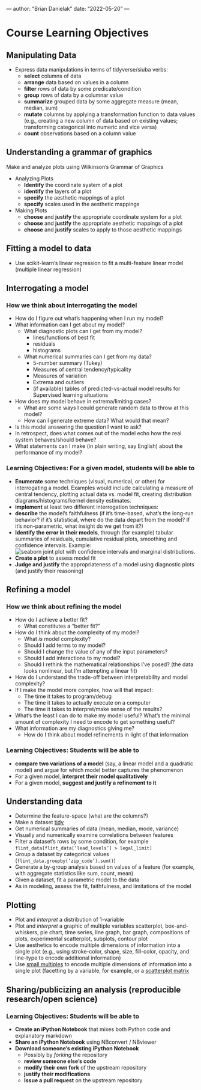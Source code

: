 —
author: “Brian Danielak”
date: “2022-05-20”
—

# Course Learning Objectives

## Manipulating Data

-   Express data manipulations in terms of tidyverse/siuba verbs:
    -   **select** columns of data
    -   **arrange** data based on values in a column
    -   **filter** rows of data by some predicate/condition
    -   **group** rows of data by a columnar value
    -   **summarize** grouped data by some aggregate measure (mean, median, sum)
    -   **mutate** columns by applying a transformation function to data values (e.g., creating a new column of data based on existing values; transforming categorical into numeric and vice versa)
    -   **count** observations based on a column value

## Understanding a grammar of graphics

Make and analyze plots using Wilkinson’s Grammar of Graphics

-   Analyzing Plots
    -   **Identify** the coordinate system of a plot
    -   **identify** the layers of a plot
    -   **specify** the aesthetic mappings of a plot
    -   **specify** scales used in the aesthetic mappings
-   Making Plots
    -   **choose** and **justify** the appropriate coordinate system for a plot
    -   **choose** and **justify** the appropriate aesthetic mappings of a plot
    -   **choose** and **justify** scales to apply to those aesthetic mappings

## Fitting a model to data

-   Use scikit-learn’s linear regression to fit a multi-feature linear model (multiple linear regression)

## Interrogating a model

### How we think about interrogating the model

-   How do I figure out what’s happening when I run my model?
-   What information can I get about my model?
    -   What diagnostic plots can I get from my model?
        -   lines/functions of best fit
        -   residuals
        -   histograms
    -   What numerical summaries can I get from my data?
        -   5-number summary (Tukey)
        -   Measures of central tendency/typicality
        -   Measures of variation
        -   Extrema and outliers
        -   (if available) tables of predicted-vs-actual model results for Supervised learning situations
-   How does my model behave in extrema/limiting cases?
    -   What are some ways I could generate random data to throw at this model?
    -   How can I generate extreme data? What would that mean?
-   Is this model answering the question I want to ask?
-   In retrospect, does what comes out of the model echo how the real system behaves/should behave?
-   What statements can I make (in plain writing, say English) about the performance of my model?

### Learning Objectives: For a given model, students will be able to

-   **Enumerate** some techniques (visual, numerical, or other) for interrogating a model. Examples would include calculating a measure of central tendency, plotting actual data vs. model fit, creating distribution diagrams/histograms/kernel density estimates.
-   **implement** at least two different interrogation techniques:
-   **describe** the model’s faithfulness (if it’s time-based, what’s the long-run behavior? if it’s statistical, where do the data depart from the model? If it’s non-parametric, what insight do we get from it?)
-   **Identify the error in their models**, through (for example) tabular summaries of residuals, cumulative residual plots, smoothing and confidence intervals. Example: ![seaborn joint plot with confidence intervals and marginal distributions](http://seaborn.pydata.org/_images/regression_marginals.png).
-   **Create a plot** to assess model fit
-   **Judge and justify** the appropriateness of a model using diagnostic plots (and justify their reasoning)

## Refining a model

### How we think about refining the model

-   How do I achieve a better fit?
    -   What constitutes a “better fit?”
-   How do I think about the complexity of my model?
    -   What _is_ model complexity?
    -   Should I add terms to my model?
    -   Should I change the value of any of the input parameters?
    -   Should I add interactions to my model?
    -   Should I rethink the mathematical relationships I’ve posed? (the data looks nonlinear, but I’m attempting a linear fit)
-   How do I understand the trade-off between interpretability and model complexity?
-   If I make the model more complex, how will that impact:
    -   The time it takes to program/debug
    -   The time it takes to actually execute on a computer
    -   The time it takes to interpret/make sense of the results?
-   What’s the least I can do to make my model useful? What’s the minimal amount of complexity I need to encode to get something useful?
-   What information are my diagnostics giving me?
    -   How do I think about model refinements in light of that information

### Learning Objectives: Students will be able to

-   **compare two variations of a model** (say, a linear model and a quadratic model) and argue for which model better captures the phenomenon
-   For a given model, **interpret their model qualitatively**
-   For a given model, **suggest and justify a refinement to it**

## Understanding data

-   Determine the feature-space (what are the columns?)
-   Make a dataset [tidy](https://www.jstatsoft.org/index.php/jss/article/view/v059i10/v59i10.pdf)
-   Get numerical summaries of data (mean, median, mode, variance)
-   Visually and numerically examine correlations between features
-   Filter a dataset’s rows by some condition, for example `flint_data[flint_data[‘lead_levels’] > legal_limit]`
-   Group a dataset by categorical values (`flint_data.groupby(‘zip_code’).sum()`)
-   Generate a by-group analysis based on values of a feature (for example, with aggregate statistics like sum, count, mean)
-   Given a dataset, fit a parametric model to the data
-   As in modeling, assess the fit, faithfulness, and limitations of the model

## Plotting

-   Plot and _interpret_ a distribution of 1-variable
-   Plot and _interpret_ a graphic of multiple variables scatterplot, box-and-whiskers, pie chart, time series, line graph, bar graph, compositions of plots, experimental scatterplot, subplots, contour plot
-   Use aesthetics to encode multiple dimensions of information into a single plot (e.g., using stroke-color, shape, size, fill-color, opacity, and line-type to encode additional information)
-   Use [small multiples](https://en.wikipedia.org/wiki/Small_multiple) to encode multiple dimensions of information into a single plot (facetting by a variable, for example, or a [scatterplot matrix](http://docs.ggplot2.org/0.9.2.1/plotmatrix.html)

## Sharing/publicizing an analysis (reproducible research/open science)

### Learning Objectives: Students will be able to

-   **Create an iPython Notebook** that mixes both Python code and explanatory markdown
-   **Share an iPython Notebook** using NBconvert / NBviewer
-   **Download someone’s existing iPython Notebook**
    -   Possibly by _forking_ the repository
    -   **review someone else’s code**
    -   **modify their own fork** of the upstream repository
    -   **justify their modifications**
    -   **Issue a pull request** on the upstream repository

